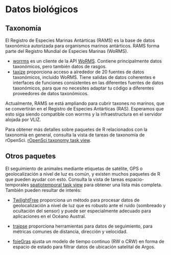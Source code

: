 # Datos biológicos

## Taxonomía

El Registro de Especies Marinas Antárticas (RAMS) es la base de datos taxonómica autorizada para organismos marinos antárticos. RAMS forma parte del Registro Mundial de Especies Marinas (WoRMS).

- [worrms](https://cran.r-project.org/package=worrms) es un cliente de la API [WoRMS](http://www.marinespecies.org/). Contiene principalmente datos taxonómicos,  pero también datos de rasgos.
- [taxize](https://cran.r-project.org/package=taxize) proporciona acceso a alrededor de 20 fuentes de datos taxonómicos, incluido WoRMS. Tiene salidas de datos coherentes e interfaces de funciones consistentes en las diferentes fuentes de datos taxonómicos, para que no necesites adaptar tu código a diferentes proveedores de datos taxonómicos.

Actualmente, RAMS se está ampliando para cubrir taxones no marinos, que se convertirán en el Registro de Especies Antárticas (RAS). Esperamos que esto siga siendo compatible con worrms y la infraestructura en el servidor alojada por VLIZ.

Para obtener más detalles sobre paquetes de R relacionados con la taxonomía en general, consulta la vista de tareas de taxonomía de rOpenSci. [rOpenSci taxonomy task view](https://github.com/ropensci/taxonomy).

## Otros paquetes

El seguimiento de animales mediante etiquetas de satélite, GPS o geolocalización a nivel de luz es común, y existen muchos paquetes de R que pueden ayudar con esto. Consulta la vista de tareas espacio-temporales [spatiotemporal task view](https://cloud.r-project.org/web/views/SpatioTemporal.html) para obtener una lista más completa. También pueden resultar de interés:

- [TwilightFree](https://github.com/ABindoff/TwilightFree) proporciona un método para procesar datos de geolocalización a nivel de luz que es robusto ante el ruido (sombreado y ocultación del sensor) y puede ser especialmente adecuado para aplicaciones en el Océano Austral.

- [traipse](https://github.com/Trackage/traipse) proporciona herramientas para datos de seguimiento, para métricas comunes de distancia, dirección y velocidad.

- [foieGras](https://github.com/ianjonsen/foieGras) ajusta un modelo de tiempo continuo (RW o CRW) en forma de espacio de estado para filtrar datos de ubicación satelital de Argos.
